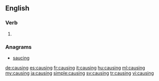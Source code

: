 ==English==

===Verb===
{{head|en}}

# {{present participle of|cause|lang=en}}

===Anagrams===
* [[saucing#English|saucing]]

[[de:causing]]
[[es:causing]]
[[fr:causing]]
[[it:causing]]
[[hu:causing]]
[[ml:causing]]
[[my:causing]]
[[ja:causing]]
[[simple:causing]]
[[sv:causing]]
[[tr:causing]]
[[vi:causing]]
